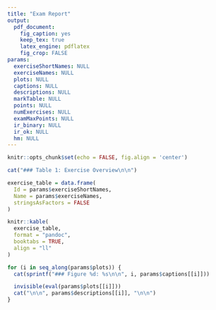 ```yaml
---
title: "Exam Report"
output:
  pdf_document:
    fig_caption: yes
    keep_tex: true
    latex_engine: pdflatex
    fig_crop: FALSE
params:
  exerciseShortNames: NULL
  exerciseNames: NULL
  plots: NULL
  captions: NULL
  descriptions: NULL
  markTable: NULL
  points: NULL
  numExercises: NULL
  examMaxPoints: NULL
  ir_binary: NULL
  ir_ok: NULL
  hm: NULL
---
```


```r
knitr::opts_chunk$set(echo = FALSE, fig.align = 'center')
```

```r
cat("### Table 1: Exercise Overview\n\n")

exercise_table = data.frame(
  Id = params$exerciseShortNames,
  Name = params$exerciseNames,
  stringsAsFactors = FALSE
)

knitr::kable(
  exercise_table,
  format = "pandoc",
  booktabs = TRUE,
  align = "ll"
)
```

```r
for (i in seq_along(params$plots)) {
  cat(sprintf("### Figure %d: %s\n\n", i, params$captions[[i]]))

  invisible(eval(params$plots[[i]]))
  cat("\n\n", params$descriptions[[i]], "\n\n")
}
```
